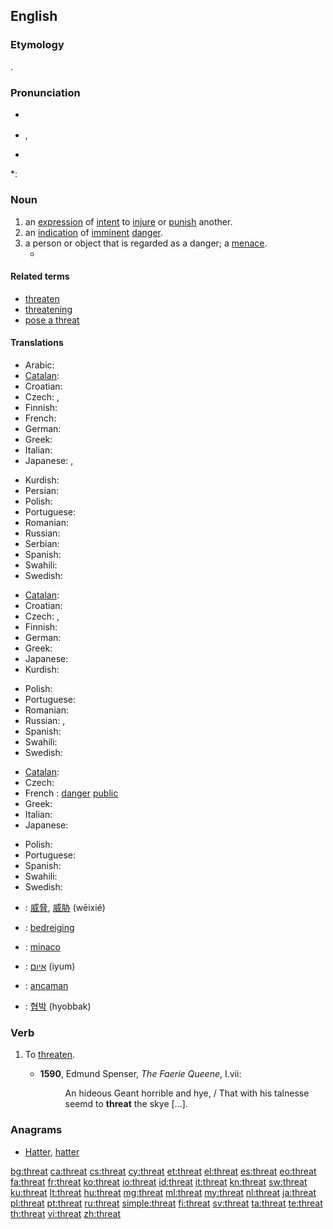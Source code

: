 ==English==

===Etymology===
{{etyl|ang}} {{term|þreat|þrēat|crowd, army}}.

===Pronunciation===
* {{a|UK}} {{IPA|/θrɛt/}}
* {{enPR|thrĕt}}, {{SAMPA|/TrEt/}}
* {{audio|en-us-threat.ogg|Audio (US)}}

*: {{rhymes|ɛt}}

===Noun===
{{en-noun}}

# an [[expression]] of [[intent]] to [[injure]] or [[punish]] another.
# an [[indication]] of [[imminent]] [[danger]].
# a person or object that is regarded as a danger; a [[menace]].
#* {{quote-news
|year=2011
|date=September 2
|author=Phil McNulty
|title=Bulgaria 0-3 England
|work=BBC
|url=http://news.bbc.co.uk/sport2/hi/football/14770875.stm
|page=
|passage=Rooney's United team-mate Chris Smalling was given his debut at right-back and was able to adjust to the international stage in relatively relaxed fashion as Bulgaria barely posed a '''threat''' of any consequence.}}

====Related terms====
* [[threaten]]
* [[threatening]]
* [[pose a threat]]

====Translations====
{{trans-top|expression of intent to injure or punish another}}
* Arabic: {{t|ar|تهديد|tr=tahdid|m}}
* [[Catalan]]: {{t|ca|amenaça|f}}
* Croatian: {{t-|hr|prijetnja|f}}
* Czech: {{t-|cs|hrozba|f}}, {{t|cs|výhrůžka|f}}
* Finnish: {{t-|fi|uhkaus}}
* French: {{t+|fr|menace|f}}
* German: {{t+|de|Drohung|f}}
* Greek: {{t+|el|απειλή|f|tr=apilí}}
* Italian: {{t+|it|minaccia|f}}
* Japanese: {{t|ja|脅迫|tr=kyōhaku}}, {{t|ja|脅かし|tr=odokashi}}
{{trans-mid}}
* Kurdish: {{t+|ku|tehdît}}
* Persian: {{t+|fa|تهدید|xs=Persian}}
* Polish: {{t|pl|groźba|f}}
* Portuguese: {{t+|pt|ameaça}}
* Romanian: {{t+|ro|amenințare|f}}
* Russian: {{t+|ru|угроза|f|tr=ugróza}}
* Serbian: {{t|sr|претња|f|tr=pretnja|sc=Cyrl}}
* Spanish: {{t-|es|amenaza|f}}
* Swahili: {{t+|sw|tisho|xs=Swahili}}
* Swedish: {{t+|sv|hot|n}}
{{trans-bottom}}

{{trans-top|indication of imminent danger}}
* [[Catalan]]: {{t|ca|amenaça|f}}
* Croatian: {{t-|hr|prijetnja|f}}
* Czech: {{t|cs|hrozba|f}}, {{t|cs|ohrožení|n}}
* Finnish: {{t+|fi|uhka}}
* German: {{t-|de|Bedrohung|f}}
* Greek: {{t+|el|απειλή|f|tr=apilí}}
* Japanese: {{t|ja|脅威|tr=kyōi}}
* Kurdish: {{t+|ku|هه‌ڕه‌شه‌|sc=ku-Arab}}
{{trans-mid}}
* Polish: {{t|pl|zagrożenie|n}}
* Portuguese: {{t+|pt|ameaça}}
* Romanian: {{t+|ro|amenințare|f}}
* Russian: {{t+|ru|угроза|f|tr=ugróza}}, {{t+|ru|опасность|f|tr=opásnost'}}
* Spanish: {{t-|es|amenaza|f}}
* Swahili: {{t+|sw|tisho|xs=Swahili}}
* Swedish: {{t+|sv|hot|n}}
{{trans-bottom}}

{{trans-top|person regarded as a danger}}
* [[Catalan]]: {{t|ca|amenaça|f}}
* Czech: {{t|cs|hrozba}}
*French : [[danger]] [[public]] {{m}}
* Greek: {{t+|el|απειλή|f|tr=apilí}}
* Italian: {{t+|it|minaccia|f}}
* Japanese: {{t|ja|脅威|tr=kyōi}}
{{trans-mid}}
* Polish: {{t|pl|zagrożenie|n}}
* Portuguese: {{t+|pt|ameaça}}
* Spanish: {{t|es|amenaza|f}}
* Swahili: {{t+|sw|tisho|xs=Swahili}}
* Swedish: {{t+|sv|hot|n}}
{{trans-bottom}}

{{checktrans-top}}
* {{ttbc|zh}}: [[威脅]], [[威胁]] (wēixié)
* {{ttbc|nl}}: [[bedreiging]] {{f}}
* {{ttbc|eo}}: [[minaco]]
* {{ttbc|he}}: [[איום]] (iyum)
* {{ttbc|id}}: [[ancam|ancaman]]
* {{ttbc|ko}}: [[협박]] (hyobbak)
{{trans-bottom}}

===Verb===
{{en-verb}}

# {{archaic}} To [[threaten]].
#* '''1590''', Edmund Spenser, ''The Faerie Queene'', I.vii:
#*: An hideous Geant horrible and hye, / That with his talnesse seemd to '''threat''' the skye [...].

===Anagrams===
* [[Hatter#English|Hatter]], [[hatter#English|hatter]]

[[bg:threat]]
[[ca:threat]]
[[cs:threat]]
[[cy:threat]]
[[et:threat]]
[[el:threat]]
[[es:threat]]
[[eo:threat]]
[[fa:threat]]
[[fr:threat]]
[[ko:threat]]
[[io:threat]]
[[id:threat]]
[[it:threat]]
[[kn:threat]]
[[sw:threat]]
[[ku:threat]]
[[lt:threat]]
[[hu:threat]]
[[mg:threat]]
[[ml:threat]]
[[my:threat]]
[[nl:threat]]
[[ja:threat]]
[[pl:threat]]
[[pt:threat]]
[[ru:threat]]
[[simple:threat]]
[[fi:threat]]
[[sv:threat]]
[[ta:threat]]
[[te:threat]]
[[th:threat]]
[[vi:threat]]
[[zh:threat]]
